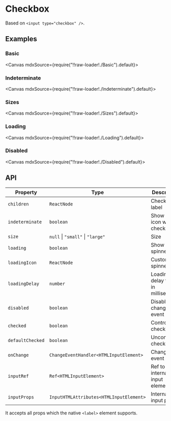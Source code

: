 
<Meta title="Forms/Checkbox" />

# Checkbox

Based on `<input type="checkbox" />`.

## Examples

### Basic

<Canvas mdxSource={require("!!raw-loader!./Basic").default}>
  <Story id="examples-checkbox--basic" />
</Canvas>

### Indeterminate

<Canvas mdxSource={require("!!raw-loader!./Indeterminate").default}>
  <Story id="examples-checkbox--indeterminate" />
</Canvas>

### Sizes

<Canvas mdxSource={require("!!raw-loader!./Sizes").default}>
  <Story id="examples-checkbox--sizes" />
</Canvas>

### Loading

<Canvas mdxSource={require("!!raw-loader!./Loading").default}>
  <Story id="examples-checkbox--loading" />
</Canvas>

### Disabled

<Canvas mdxSource={require("!!raw-loader!./Disabled").default}>
  <Story id="examples-checkbox--disabled" />
</Canvas>

## API

| Property         | Type                                    | Description                         |
| ---------------- | --------------------------------------- | ----------------------------------- |
| `children`       | `ReactNode`                             | Checkbox label                      |
| `indeterminate`  | `boolean`                               | Show minus icon when checked        |
| `size`           | `null` \| `"small"` \| `"large"`        | Size                                |
| `loading`        | `boolean`                               | Show spinner                        |
| `loadingIcon`    | `ReactNode`                             | Custom spinner icon                 |
| `loadingDelay`   | `number`                                | Loading delay time, in milliseconds |
| `disabled`       | `boolean`                               | Disable change event                |
| `checked`        | `boolean`                               | Controlled checked                  |
| `defaultChecked` | `boolean`                               | Uncontrolled checked                |
| `onChange`       | `ChangeEventHandler<HTMLInputElement>`  | Change event                        |
| `inputRef`       | `Ref<HTMLInputElement>`                 | Ref to internal input element       |
| `inputProps`     | `InputHTMLAttributes<HTMLInputElement>` | Internal input props                |

It accepts all props which the native `<label>` element supports.
